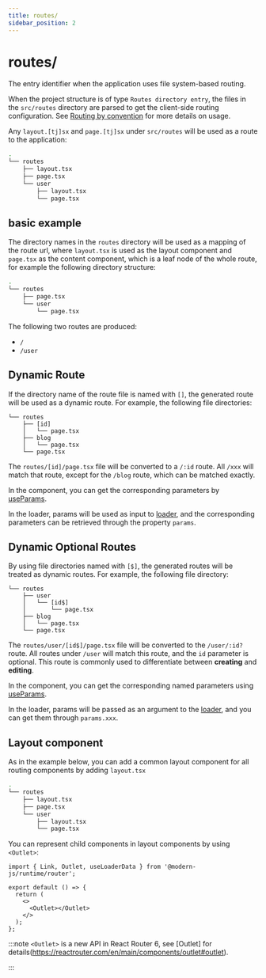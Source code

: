 ```yaml
---
title: routes/
sidebar_position: 2
---
```

# routes/

The entry identifier when the application uses file system-based routing.

When the project structure is of type `Routes directory entry`, the files in the `src/routes` directory are parsed to get the client-side routing configuration. See [Routing by convention](/guides/basic-features/routes) for more details on usage.

Any `layout.[tj]sx` and `page.[tj]sx` under `src/routes` will be used as a route to the application:

```bash {3}
.
└── routes
    ├── layout.tsx
    ├── page.tsx
    └── user
        ├── layout.tsx
        └── page.tsx
```

## basic example

The directory names in the `routes` directory will be used as a mapping of the route url, where `layout.tsx` is used as the layout component and `page.tsx` as the content component, which is a leaf node of the whole route, for example the following directory structure:

```bash
.
└── routes
    ├── page.tsx
    └── user
        └── page.tsx
```

The following two routes are produced:

- `/`
- `/user`

## Dynamic Route

If the directory name of the route file is named with `[]`, the generated route will be used as a dynamic route. For example, the following file directories:

```
└── routes
    ├── [id]
    │   └── page.tsx
    ├── blog
    │   └── page.tsx
    └── page.tsx
```

The `routes/[id]/page.tsx` file will be converted to a `/:id` route. All `/xxx` will match that route, except for the `/blog` route, which can be matched exactly.

In the component, you can get the corresponding parameters by [useParams](/apis/app/runtime/router/router#useparams).

In the loader, params will be used as input to [loader](/guides/basic-features/data-fetch#loader-function), and the corresponding parameters can be retrieved through the property `params`.

## Dynamic Optional Routes

By using file directories named with `[$]`, the generated routes will be treated as dynamic routes. For example, the following file directory:

```
└── routes
    ├── user
    │   └── [id$]
    │       └── page.tsx
    ├── blog
    │   └── page.tsx
    └── page.tsx
```

The `routes/user/[id$]/page.tsx` file will be converted to the `/user/:id?` route. All routes under `/user` will match this route, and the `id` parameter is optional. This route is commonly used to differentiate between **creating** and **editing**.

In the component, you can get the corresponding named parameters using [useParams](/apis/app/runtime/router/router#useparams).

In the loader, params will be passed as an argument to the [loader](/guides/basic-features/data-fetch#loader-函数), and you can get them through `params.xxx`.

## Layout component

As in the example below, you can add a common layout component for all routing components by adding `layout.tsx`

```bash
.
└── routes
    ├── layout.tsx
    ├── page.tsx
    └── user
        ├── layout.tsx
        └── page.tsx
```

You can represent child components in layout components by using `<Outlet>`:

```tsx title=routes/layout.tsx
import { Link, Outlet, useLoaderData } from '@modern-js/runtime/router';

export default () => {
  return (
    <>
      <Outlet></Outlet>
    </>
  );
};
```

:::note
`<Outlet>` is a new API in React Router 6, see [Outlet] for details(https://reactrouter.com/en/main/components/outlet#outlet).

:::
